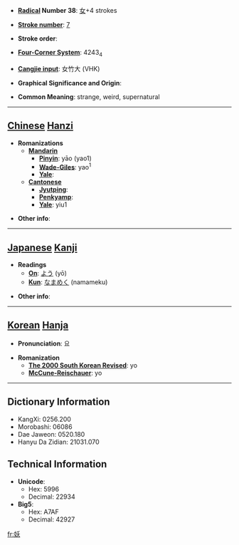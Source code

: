 * '''[[Wiktionary:Chinese radical index| Radical]] Number 38''': [[Wiktionary:Chinese radical index 女|女]]+4 strokes

* '''[[Wiktionary:Chinese total strokes index|Stroke number]]''': [[Wiktionary:Chinese total strokes index 7|7]]

* '''Stroke order''': 

* '''[[Wiktionary:Chinese four corner index|Four-Corner System]]''': 4243<sub>4</sub>

* '''[[Wiktionary:Chinese Cangjie index|Cangjie input]]''': 女竹大 (VHK)

* '''Graphical Significance and Origin''': 

* '''Common Meaning''': strange, weird, supernatural

----

== [[Chinese]] [[Hanzi]] ==

* '''Romanizations'''
** '''[[Mandarin]]'''
*** '''[[Pinyin]]''': yāo (yao1)
*** '''[[Wade-Giles]]''': yao<sup>1</sup>
*** '''[[Yale]]''': 
** '''[[Cantonese]]'''
*** '''[[Jyutping]]''':
*** '''[[Penkyamp]]''': 
*** '''[[Yale]]''': yiu1

* '''Other info''': 

----

== [[Japanese]] [[Kanji]] ==

* '''Readings'''
** '''[[On]]''': [[よう]] (yō)
** '''[[Kun]]''': [[なまめく]] (namameku)

* '''Other info''':  

----

== [[Korean]] [[Hanja]] ==

* '''Pronunciation''': 요

* '''Romanization'''
** '''[[The 2000 South Korean Revised Romanization|The 2000 South Korean Revised]]''': yo
** '''[[McCune-Reischauer]]''': yo

----

== Dictionary Information ==

* KangXi: 0256.200
* Morobashi: 06086
* Dae Jaweon: 0520.180
* Hanyu Da Zidian: 21031.070

== Technical Information ==

* '''Unicode''':
** Hex: 5996
** Decimal: 22934
* '''Big5''':
** Hex: A7AF
** Decimal: 42927

[[fr:妖]]